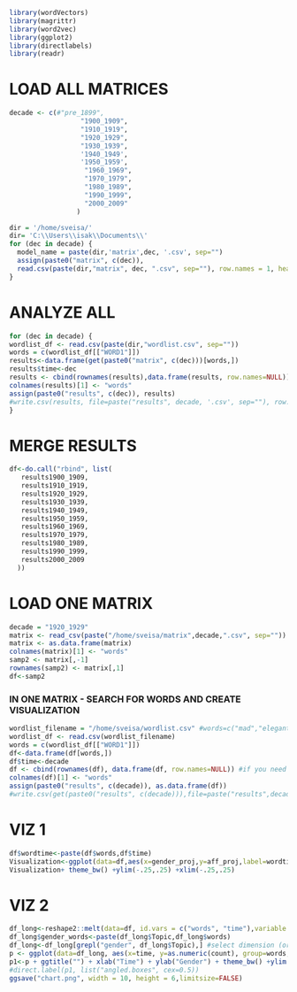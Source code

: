 ```{r}
library(wordVectors)
library(magrittr)
library(word2vec)
library(ggplot2)
library(directlabels)
library(readr)
```
# LOAD ALL MATRICES #
```{r}
decade <- c(#"pre_1899",
                  "1900_1909",
                  "1910_1919",
                  "1920_1929",
                  "1930_1939",
                  '1940_1949',
                  '1950_1959',
                   "1960_1969",
                   "1970_1979",
                   "1980_1989",
                   "1990_1999",
                   "2000_2009"
                 )

dir = '/home/sveisa/'
dir= 'C:\\Users\\isak\\Documents\\'
for (dec in decade) {
  model_name = paste(dir,'matrix',dec, '.csv', sep="")
  assign(paste0("matrix", c(dec)),
  read.csv(paste(dir,"matrix", dec, ".csv", sep=""), row.names = 1, header= TRUE))
}
```

# ANALYZE ALL #
```{r}
for (dec in decade) {
wordlist_df <- read.csv(paste(dir,"wordlist.csv", sep=""))
words = c(wordlist_df[["WORD1"]])
results<-data.frame(get(paste0("matrix", c(dec)))[words,])
results$time<-dec
results <- cbind(rownames(results),data.frame(results, row.names=NULL))
colnames(results)[1] <- "words" 
assign(paste0("results", c(dec)), results)
#write.csv(results, file=paste("results", decade, '.csv', sep=""), row.names = FALSE)
}
```

# MERGE RESULTS #
```{r}
df<-do.call("rbind", list(
   results1900_1909,
   results1910_1919,
   results1920_1929,
   results1930_1939,
   results1940_1949,
   results1950_1959,
   results1960_1969,
   results1970_1979,
   results1980_1989,
   results1990_1999,
   results2000_2009
  ))
```

# LOAD ONE MATRIX #
```{r}
decade = "1920_1929"
matrix <- read_csv(paste("/home/sveisa/matrix",decade,".csv", sep=""))
matrix <- as.data.frame(matrix)
colnames(matrix)[1] <- "words"
samp2 <- matrix[,-1]
rownames(samp2) <- matrix[,1]
df<-samp2
```
### IN ONE MATRIX - SEARCH FOR WORDS AND CREATE VISUALIZATION###
```{r}
wordlist_filename = "/home/sveisa/wordlist.csv" #words=c("mad","elegant")
wordlist_df <- read.csv(wordlist_filename)
words = c(wordlist_df[["WORD1"]])
df<-data.frame(df[words,])
df$time<-decade
df <- cbind(rownames(df), data.frame(df, row.names=NULL)) #if you need to make rownames a column
colnames(df)[1] <- "words" 
assign(paste0("results", c(decade)), as.data.frame(df))
#write.csv(get(paste0("results", c(decade))),file=paste("results",decade,'.csv', sep=""),row.names = FALSE)
```

# VIZ 1 #
```{r}
df$wordtime<-paste(df$words,df$time)
Visualization<-ggplot(data=df,aes(x=gender_proj,y=aff_proj,label=wordtime)) + geom_text()
Visualization+ theme_bw() +ylim(-.25,.25) +xlim(-.25,.25)
```

# VIZ 2 #
```{r}
df_long<-reshape2::melt(data=df, id.vars = c("words", "time"),variable.name = "Topic",value.name = "count")
df_long$gender_words<-paste(df_long$Topic,df_long$words)
df_long<-df_long[grepl("gender", df_long$Topic),] #select dimension (or remove rows containing string, if grepl is prefaced by !)
p <- ggplot(data=df_long, aes(x=time, y=as.numeric(count), group=words, colour=words)) +  geom_line(aes(linetype=words), size=0.5) + geom_point(aes(shape=words)) + geom_dl(aes(label=words,color=words), method = list("last.points", cex = 0.6, hjust=0.9))
p1<-p + ggtitle("") + xlab("Time") + ylab("Gender") + theme_bw() +ylim(-.25,.25)+ theme(legend.position="none")
#direct.label(p1, list("angled.boxes", cex=0.5))
ggsave("chart.png", width = 10, height = 6,limitsize=FALSE)
```

